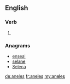 ==English==

===Verb===
{{head|en}}

# {{en-third-person singular of|anele}}

===Anagrams===
* [[enseal#English|enseal]]
* [[selane#English|selane]]
* [[Selena#English|Selena]]

[[de:aneles]]
[[fr:aneles]]
[[my:aneles]]